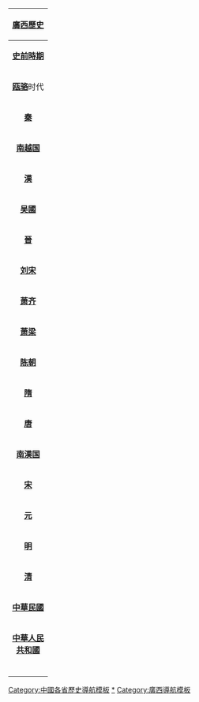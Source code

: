 {| width="20%" cellspacing="0px" style="float: right; clear: right; border: 1px solid #BBBBBB; margin-left: 5px; margin-bottom: 5px; font-size: 95%;"
|-
! colspan="12" bgcolor="#EFEEEE" align="center" | '''[[廣西歷史]]'''
|-
| bgcolor="#FAFAD2" align="center" colspan="3" rowspan="2" |'''[[史前時期]]'''
| bgcolor="#E1FFE1" align="center" colspan="9" | '''[[舊石器時代|舊石器時代]]'''
|-
| bgcolor="#A6FFCC" align="center" colspan="9" | '''[[新石器時代|新石器時代]]'''
|-
| bgcolor="#A6FFCC" align="center" colspan="12" |'''[[瓯骆]]'''时代
|-
| bgcolor="#FFFF99" align="center" colspan="3" |'''[[秦]]'''
| bgcolor="#E1FFE1" align="center" colspan="9" |[[桂林郡]] [[象郡]]
|-
| bgcolor="#A6FFCC" align="center" colspan="12" |'''[[南越国]]'''
|-
| bgcolor="#FAFAD2" align="center" colspan="3" |'''[[漢朝|漢]]'''
| bgcolor="#A6FFCC" align="center" colspan="9" |[[交趾刺史部|交趾]]
|-
| bgcolor="#FFFF99" align="center" colspan="3" |'''[[吴國]]'''
| bgcolor="#E1FFE1" align="center" colspan="9" |[[廣州 (古代)|廣州]]
|-
| bgcolor="#FAFAD2" align="center" colspan="3" |'''[[晉]]'''
| bgcolor="#A6FFCC" align="center" colspan="9" |[[廣州 (古代)|廣州]]
|-
| bgcolor="#FFFF99" align="center" colspan="3" |'''[[刘宋]]'''
| bgcolor="#E1FFE1" align="center" colspan="9" |[[桂州]]
|-
| bgcolor="#FFFF99" align="center" colspan="3" |'''[[萧齐]]'''
| bgcolor="#E1FFE1" align="center" colspan="9" |[[桂州]]
|-
| bgcolor="#FFFF99" align="center" colspan="3" |'''[[萧梁]]'''
| bgcolor="#E1FFE1" align="center" colspan="9" |[[桂州]]
|-
| bgcolor="#FFFF99" align="center" colspan="3" |'''[[陈朝]]'''
| bgcolor="#E1FFE1" align="center" colspan="9" |[[桂州]]
|-
| bgcolor="#FAFAD2" align="center" colspan="3" |'''[[隋]]'''
| bgcolor="#A6FFCC" align="center" colspan="9" |[[嶺南]][[:Template:隋朝行政区划|諸郡]]
|-
| bgcolor="#FFFF99" align="center" colspan="3" |'''[[唐]]'''
| bgcolor="#E1FFE1" align="center" colspan="9" |[[嶺南道]]
|-
| bgcolor="#A6FFCC" align="center" colspan="12" |'''[[南漢国]]'''
|-
| bgcolor="#FFFF99" align="center" colspan="3" |'''[[宋朝|宋]]'''
| bgcolor="#E1FFE1" align="center" colspan="9" |[[廣南西路]]</br><small>[[长其|大南国]]</small>
|-
| bgcolor="#FAFAD2" align="center" colspan="3" |'''[[元朝|元]]'''
| bgcolor="#A6FFCC" align="center" colspan="9" |[[湖廣等處行中書省|湖廣行省]]
|-
| bgcolor="#FFFF99" align="center" colspan="3" |'''[[明朝|明]]'''
| bgcolor="#E1FFE1" align="center" colspan="9" |[[廣西承宣布政使司]]
|-
| bgcolor="#FAFAD2" align="center" colspan="3" |'''[[清]]'''
| bgcolor="#A6FFCC" align="center" colspan="9" |[[廣西省 (清朝)|廣西省]]
|-
| bgcolor="#FFFF99" align="center" colspan="3" |'''[[中華民國]]'''
| bgcolor="#E1FFE1" align="center" colspan="9" |[[廣西省 (中華民國)|廣西省]]</br>&bull; [[旧桂系]](1911-1921)</br>&bull; [[马君武]]时期(1921-1922)</br>&bull; [[新桂系]](1922-1950)
|-
| bgcolor="#FAFAD2" align="center" colspan="3" |'''[[中華人民共和國|中華人民<br />共和國]]'''
| bgcolor="#A6FFCC" align="center" colspan="9" |[[廣西省 (中華人民共和國)|廣西省]]<br />[[廣西壯族自治區]]
|-
|bgcolor="#FFFFFF"|<span style="color:#FFFFFF;"> </span>
|bgcolor="#FFFFFF"|<span style="color:#FFFFFF;"> </span>
|bgcolor="#FFFFFF"|<span style="color:#FFFFFF;"> </span>
|bgcolor="#FFFFFF"|<span style="color:#FFFFFF;"> </span>
|bgcolor="#FFFFFF"|<span style="color:#FFFFFF;"> </span>
|bgcolor="#FFFFFF"|<span style="color:#FFFFFF;"> </span>
|bgcolor="#FFFFFF"|<span style="color:#FFFFFF;"> </span>
|bgcolor="#FFFFFF"|<span style="color:#FFFFFF;"> </span>
|bgcolor="#FFFFFF"|<span style="color:#FFFFFF;"> </span>
|bgcolor="#FFFFFF"|<span style="color:#FFFFFF;"> </span>
|}<noinclude>

[[Category:中國各省歷史導航模板]]
[[Category:廣西歷史|*]]
[[Category:廣西導航模板]]
</noinclude>